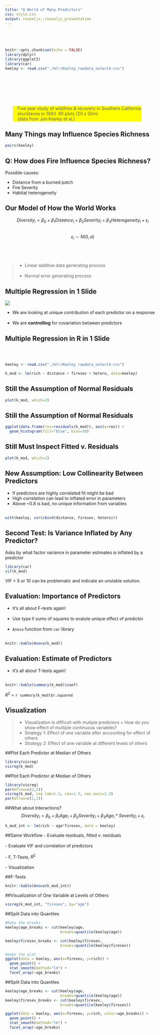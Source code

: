 ```yaml
---
title: "A World of Many Predictors"
css: style.css
output: revealjs::revealjs_presentation
---
```


## <font color="white">Fire!</font>{data-background="./mlr/fires.jpg"}
```r
knitr::opts_chunk$set(echo = FALSE)
library(dplyr)
library(ggplot2)
library(car)
keeley <- read.csv("./mlr/Keeley_rawdata_select4.csv")
```
<br><br><br><br><br>
<blockquote style="background-color:yellow; font-size=12px; width:80%; ">Five year study of wildfires & recovery in Southern California shurblands in 1993. 90 plots (20 x 50m)<Br> (data from Jon Keeley et al.)</blockquote>

## Many Things may Influence Species Richness
```r
pairs(keeley)
```

## Q: How does Fire Influence Species Richness?
<p align="left">Possible causes:</p>

- Distance from a burned patch
- Fire Severity
- Habitat heterogeneity

## Our Model of How the World Works

$$ Diversity_i = \beta_0 + \beta_1Distance_i + \beta_2Severity_i + \beta_3Heterogeneity_i + \epsilon_i$$
<br>
$$\epsilon_i \sim N(0, \sigma) $$
<br><br><br>

>- Linear additive data generating process<br><br>
>- Normal error generating process

## Multiple Regression in 1 Slide

<img src="./mlr/regression2.png">

- We are looking at unique contribution of each predictor on a response<br><br>
- We are **controlling** for covariation between predictors

## Multiple Regression in R in 1 Slide
<br><br>
```r
keeley <- read.csv("./mlr/Keeley_rawdata_select4.csv")

k_mod <- lm(rich ~ distance + firesev + hetero, data=keeley)
```

## Still the Assumption of Normal Residuals
```r
plot(k_mod, which=2)
```

## Still the Assumption of Normal Residuals
```r
ggplot(data.frame(res=residuals(k_mod)), aes(x=res)) +
  geom_histogram(fill="blue", bins=30)
```

## Still Must Inspect Fitted v. Residuals
```r
plot(k_mod, which=1)
```

## New Assumption: Low Collinearity Between Predictors

* If predictors are highly correlated fit might be bad
* High correlation can lead to inflated error in parameters
* Above ~0.8 is bad, no unique information from variables
<br><br>
```r
with(keeley, cor(cbind(distance, firesev, hetero)))
```

## Second Test: Is Variance Inflated by Any Predictor?
Asks by what factor variance in parameter estimates is inflated by a predictor

```r
library(car)
vif(k_mod)
```
VIF > 5 or 10 can be problematic and indicate an unstable
solution.

## Evaluation: Importance of Predictors
- It's all about F-tests again!<br><br>
- Use type II sums of squares to evalute unique effect of predictor<br><br>
- `Anova` function from `car` library<br><br>
```r
knitr::kable(Anova(k_mod))
```


## Evaluation: Estimate of Predictors
- It's all about T-tests again!<br><br>
```r
knitr::kable(summary(k_mod)$coef)
```
$R^2$ = `r summary(k_mod)$r.squared`

## Visualization
>* Visualization is difficult with mutiple predictors
>       + How do you show effect of multiple continuous variables?
>* Strategy 1: Effect of one variable after accounting for effect of others
>* Strategy 2: Effect of one variable at different levels of others

##Plot Each Predictor at Median of Others
```r
library(visreg)
visreg(k_mod)
```

##Plot Each Predictor at Median of Others
```r
library(visreg)
par(mfrow=c(2,2))
visreg(k_mod, cex.lab=1.3, cex=1.5, cex.axis=1.3)
par(mfrow=c(1,1))
```

##What about Interactions?
$$ Diversity_i = \beta_0 + \beta_1Age_i + \beta_2Severity_i + \beta_3Age_i*Severity_i + \epsilon_i$$

```r
k_mod_int <- lm(rich ~ age*firesev, data = keeley)
```

##Same Workflow
- Evaluate residuals, fitted v. residuals<br><br>
- Evaluate VIF and correlation of predictors<br><br>
- F, T-Tests, $R^2$<br><br>
- Visualization

##F-Tests
```r
knitr::kable(Anova(k_mod_int))
```

##Visualization of One Variable at Levels of Others
```r
visreg(k_mod_int, "firesev", by="age")
```

##Split Data into Quantiles
```r
#Make the breaks
keeley$age_breaks <- cut(keeley$age, 
                         breaks=quantile(keeley$age))

keeley$firesev_breaks <- cut(keeley$firesev, 
                         breaks=quantile(keeley$firesev))

#make the plot
ggplot(data = keeley, aes(x=firesev, y=rich)) +
  geom_point() +
  stat_smooth(method="lm") +
  facet_wrap(~age_breaks)
```

##Split Data into Quantiles
```r
keeley$age_breaks <- cut(keeley$age, 
                         breaks=quantile(keeley$age))
keeley$firesev_breaks <- cut(keeley$firesev, 
                         breaks=quantile(keeley$firesev))

ggplot(data = keeley, aes(x=firesev, y=rich, color=age_breaks)) +
  geom_point() +
  stat_smooth(method="lm") +
  facet_wrap(~age_breaks)
```
